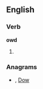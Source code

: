 ==English==

===Verb===
'''owd'''

# {{archaic}} {{past of|[[owe]]}}

===Anagrams===
* {{alphagram|[[dow#English|dow]]}} , [[Dow#English|Dow]]
